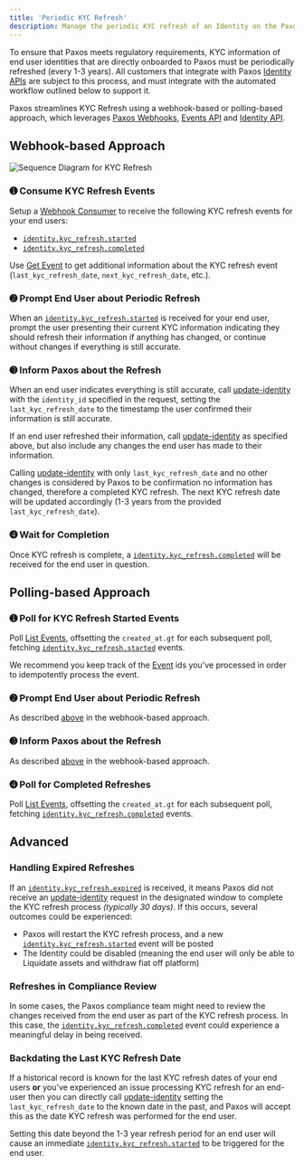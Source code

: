 ```yaml
---
title: 'Periodic KYC Refresh'
description: Manage the periodic KYC refresh of an Identity on the Paxos Platform in an automated, compliant way.
---
```




[create-identity]: /api-reference/identity/create-identity
[update-identity]: /api-reference/identity/update-identity
[get-identity]: /api-reference/identity/get-identity
[webhooks]: /webhooks/quickstart.mdx
[reference]: /api-reference/events
[Support]: https://support.paxos.com
[events]: /api-reference/events
[consumer]: /webhooks/quickstart.mdx#consumer
[Get Event]: /api-reference/events/operation/GetEvent
[upload]: /api-reference/identity-Documents/operation/DocumentUpload
[List Events]: /api-reference/events/list-events
[identity]: /api-reference/identity




To ensure that Paxos meets regulatory requirements, KYC information of end user identities that are directly onboarded
to Paxos must be periodically refreshed (every 1-3 years).
All customers that integrate with Paxos [Identity APIs][identity] are subject to this process, and must integrate with the automated workflow outlined below to support it.

Paxos streamlines KYC Refresh using a webhook-based or polling-based approach, which leverages [Paxos Webhooks][webhooks], [Events API][reference] and [Identity API][identity].

## Webhook-based Approach

![Sequence Diagram for KYC Refresh](/img/kycrefresh.png)

### ➊ Consume KYC Refresh Events

Setup a [Webhook Consumer][consumer] to receive the following KYC refresh events for your end users:

- [`identity.kyc_refresh.started`][events]
- [`identity.kyc_refresh.completed`][events]

<Tip>

Use [Get Event][Get Event] to get additional information about the KYC refresh event (`last_kyc_refresh_date`, `next_kyc_refresh_date`, etc.).

</Tip>

### ➋ Prompt End User about Periodic Refresh

When an [`identity.kyc_refresh.started`][events] is received for your end user, prompt the user presenting their current KYC information indicating they should refresh their information if anything has changed, or continue without changes if everything is still accurate.

### ➌ Inform Paxos about the Refresh

When an end user indicates everything is still accurate, call [update-identity] with the `identity_id` specified in the request, setting the `last_kyc_refresh_date` to the timestamp the user confirmed their information is still accurate.

If an end user refreshed their information, call [update-identity] as specified above, but also include any changes the end user has made to their information.

<Info>

Calling [update-identity] with only `last_kyc_refresh_date` and no other changes is considered by Paxos to be confirmation
no information has changed, therefore a completed KYC refresh.
The next KYC refresh date will be updated accordingly (1-3 years from the provided `last_kyc_refresh_date`).

</Info>

### ➍ Wait for Completion

Once KYC refresh is complete, a [`identity.kyc_refresh.completed`][events] will be received for the end user in question.

## Polling-based Approach

### ➊ Poll for KYC Refresh Started Events

Poll [List Events], offsetting the `created_at.gt` for each subsequent poll, fetching  [`identity.kyc_refresh.started`][events] events.

<Info>

We recommend you keep track of the [Event][events] ids you've processed in order to idempotently process the event.

</Info>

### ➋ Prompt End User about Periodic Refresh

As described [above](#-prompt-end-user-about-periodic-refresh) in the webhook-based approach.

### ➌ Inform Paxos about the Refresh

As described [above](#-inform-paxos-about-the-refresh) in the webhook-based approach.

### ➍ Poll for Completed Refreshes

Poll [List Events], offsetting the `created_at.gt` for each subsequent poll, fetching  [`identity.kyc_refresh.completed`][events] events.

## Advanced

### Handling Expired Refreshes

If an [`identity.kyc_refresh.expired`][events] is received, it means Paxos did not receive an [update-identity] request in the designated window to complete the KYC refresh process _(typically 30 days)_.
If this occurs, several outcomes could be experienced:

- Paxos will restart the KYC refresh process, and a new [`identity.kyc_refresh.started`][events] event will be posted
- The Identity could be disabled (meaning the end user will only be able to Liquidate assets and withdraw fiat off platform)

### Refreshes in Compliance Review

In some cases, the Paxos compliance team might need to review the changes received from the end user as part of the
KYC refresh process.
In this case, the [`identity.kyc_refresh.completed`][events] event could experience a meaningful delay in being received.

### Backdating the Last KYC Refresh Date

If a historical record is known for the last KYC refresh dates of your end users **or** you've experienced an issue processing KYC refresh for an end-user then you can directly call [update-identity] setting the `last_kyc_refresh_date` to the known date in the past, and Paxos will accept this as the date KYC refresh was performed for the end user.

<Warning>

Setting this date beyond the 1-3 year refresh period for an end user will cause an immediate [`identity.kyc_refresh.started`][events] to be triggered for the end user.

</Warning>
